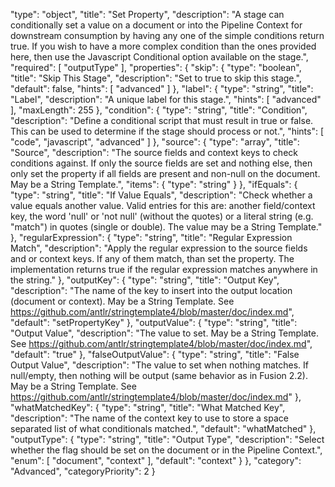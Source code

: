   "type": "object",
  "title": "Set Property",
  "description": "A stage can conditionally set a value on a document or into the Pipeline Context for downstream consumption by having any one of the simple conditions return true. If you wish to have a more complex condition than the ones provided here, then use the Javascript Conditional option available on the stage.",
  "required": [
    "outputType"
  ],
  "properties": {
    "skip": {
      "type": "boolean",
      "title": "Skip This Stage",
      "description": "Set to true to skip this stage.",
      "default": false,
      "hints": [
        "advanced"
      ]
    },
    "label": {
      "type": "string",
      "title": "Label",
      "description": "A unique label for this stage.",
      "hints": [
        "advanced"
      ],
      "maxLength": 255
    },
    "condition": {
      "type": "string",
      "title": "Condition",
      "description": "Define a conditional script that must result in true or false. This can be used to determine if the stage should process or not.",
      "hints": [
        "code",
        "javascript",
        "advanced"
      ]
    },
    "source": {
      "type": "array",
      "title": "Source",
      "description": "The source fields and context keys to check conditions against.  If only the source fields are set and nothing else, then only set the property if all fields are present and non-null on the document.  May be a String Template.",
      "items": {
        "type": "string"
      }
    },
    "ifEquals": {
      "type": "string",
      "title": "If Value Equals",
      "description": "Check whether a value equals another value.  Valid entries for this are: another field/context key, the word 'null' or 'not null' (without the quotes) or a literal string (e.g. \"match\") in quotes (single or double).  The value may be a String Template."
    },
    "regularExpression": {
      "type": "string",
      "title": "Regular Expression Match",
      "description": "Apply the regular expression to the source fields and or context keys.  If any of them match, than set the property.  The implementation returns true if the regular expression matches anywhere in the string."
    },
    "outputKey": {
      "type": "string",
      "title": "Output Key",
      "description": "The name of the key to insert into the output location (document or context). May be a String Template. See https://github.com/antlr/stringtemplate4/blob/master/doc/index.md",
      "default": "setPropertyKey"
    },
    "outputValue": {
      "type": "string",
      "title": "Output Value",
      "description": "The value to set.  May be a String Template. See https://github.com/antlr/stringtemplate4/blob/master/doc/index.md",
      "default": "true"
    },
    "falseOutputValue": {
      "type": "string",
      "title": "False Output Value",
      "description": "The value to set when nothing matches.  If null/empty, then nothing will be output (same behavior as in Fusion 2.2).  May be a String Template. See https://github.com/antlr/stringtemplate4/blob/master/doc/index.md"
    },
    "whatMatchedKey": {
      "type": "string",
      "title": "What Matched Key",
      "description": "The name of the context key to use to store a space separated list of what conditionals matched.",
      "default": "whatMatched"
    },
    "outputType": {
      "type": "string",
      "title": "Output Type",
      "description": "Select whether the flag should be set on the document or in the Pipeline Context.",
      "enum": [
        "document",
        "context"
      ],
      "default": "context"
    }
  },
  "category": "Advanced",
  "categoryPriority": 2
}
